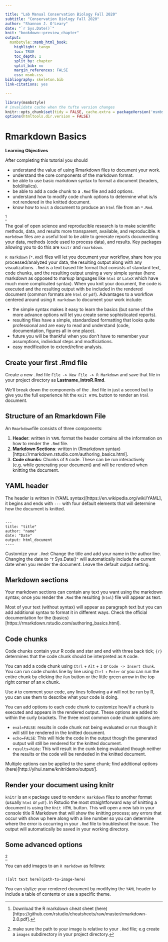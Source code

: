 ```yaml
---

title: "Lab Manual Conservation Biology Fall 2020"
subtitle: "Conservation Biology Fall 2020"
author: "Shannon J. O'Leary"
date: "`r Sys.Date()`"
knit: "bookdown::preview_chapter"
output:
  msmbstyle::msmb_html_book:
    highlight: tango
    toc: TRUE
    toc_depth: 1
    split_by: chapter
    split_bib: no
    margin_references: FALSE
    css: msmb.css
bibliography: skeleton.bib
link-citations: yes

---
```


```r

library(msmbstyle)
# invalidate cache when the tufte version changes
knitr::opts_chunk$set(tidy = FALSE, cache.extra = packageVersion('msmbstyle'))
options(htmltools.dir.version = FALSE)

```

# Rmarkdown Basics

**Learning Objectives**

After completing this tutorial you should

* understand the value of using Rmarkdown files to document your work.
* understand the core components of the markdown format.
* be able to use basic markdown syntax to format a document (headers, bold/italics).
* be able to add a code chunk to a `.Rmd` file and add options.
* understand how to modify code chunk options to determine what is/is not rendered in the knitted document.
* know how to `knit` a document to produce an `html` file from an `*.Rmd`.


^[Download the R markdown cheat sheet (here)[https://github.com/rstudio/cheatsheets/raw/master/rmarkdown-2.0.pdf].]

The goal of open science and reproducible research is to make scientific methods, data, and results more transparent, available, and reproducible. `R markdown` files are a useful tool to be able to generate reports documenting your data, methods (code used to process data), and results. Key packages allowing you to do this are `knitr` and `rmarkdown`.

`R markdown` (`*.Rmd`) files will let you document your workflow, share how you processed/analyzed your data, the resulting output along with any visualizations. `.Rmd` is a text based file format that consists of standard text, code chunks, and the resulting output unsing a very simple syntax (henc mark*down* as opposed to mark*up* languages like `html` or `LateX` which have much more complicated syntax). When you knit your document, the code is executed and the resulting output with be included in the rendered document (common formats are `html` or `pdf`). Advantages to a workflow centered around using `R markdown` to document your work include:

* the simple syntax makes it easy to learn the basics (but some of the more advance options will let you create some sophisticated reports).
* resulting files have a simple, standardized formatting that looks quite professional and are easy to read and understand (code, documentation, figures all in one place).
* future you will be thankful when you don't have to remember your assumptions, individual steps and modficiations.
* easy modification to extend/refine analysis.


## Create your first .Rmd file

Create a new `.Rmd` file `File -> New File -> R Markdown` and save that file in your project directory as **Lastname_IntroR.Rmd**.

We'll break down the components of the `.Rmd` file in just a second but to give you the full experience hit the `Knit HTML` button to render an `html` document.


## Structure of an Rmarkdown File

An `Rmarkdown`file consists of three components:

1. **Header**: written in `YAML` format the header contains all the information on how to render the `.Rmd` file.
2. **Markdown Sections**: written in (Rmarkdown syntax)[https://rmarkdown.rstudio.com/authoring_basics.html].
3. **Code chunks**: Chunks of `R` code. These can be run interactively (e.g. while generating your document) and will be rendered when knitting the document.


## YAML header

The header is written in (YAML syntax)[https://en.wikipedia.org/wiki/YAML], it begins and ends with `---` with four default elements that will determine how the document is knitted.

```

---
title: "title"
author: "name"
date: "Date"
output: html_document
----

```

Customize your `.Rmd`: Change the title and add your name in the author line. Changing the date to `"`r Sys.Date()`"` will automatically include the current date when you render the document. Leave the default output setting.


## Markdown sections

Your markdown sections can contain any text you want using the markdown syntax; once you render the `.Rmd` the resulting (`html`) file will appear as text.

Most of your text (without syntax) will appear as paragraph text but you can add additional syntax to format it in different ways. Check the official documentation for the (basics)[https://rmarkdown.rstudio.com/authoring_basics.html].


## Code chunks

Code chunks contain your R code and star and end with three back tick; `{r}` determines that the code chunk should be interpreted as `R` code.

You can add a code chunk using `Ctrl` + `Alt` + `I` or `Code -> Insert Chunk`. You can run code chunks line by line using `Ctrl` + `Enter` or you can run the entire chunk by clicking the `Run` button or the little green arrow in the top right corner of an `R` chunk.

Use `#` to comment your code, any lines following a `#` will not be run by R, you can use them to describe what your code is doing.

You can add options to each code chunk to customize how/if a chunk is executed and appears in the rendered output. These options are added to within the curly brackets. The three most common code chunk options are:

* `eval=FALSE`: results in code chunk not being evaluated or run though it will still be rendered in the knitted document.
* `echo=FALSE`: This will hide the code in the output though the generated output will still be rendered for the knitted document.
* `results=hide`: This will result in the cunk being evaluated though neither the results or the code will be rendeded in the knitted document.

Multiple options can be applied to the same chunk; find additional options (here)[http://yihui.name/knitr/demo/output/].


## Render your document using knitr

`knitr` is an `R` package used to render `R markdown` files to another format (usually `html` or `pdf`). In Rstudio the most straightforward way of knitting a document is using the `Knit HTML` button. This will open a new tab in your console title R Markdown that will show the knitting process; any errors that occur with show up here along with a line number so you can determine where the error is occurring in your `.Rmd` file to troubleshoot the issue. The output will automatically be saved in your working directory.


## Some advanced options

^[make sure the path to your image is relative to your `.Rmd` file; e.g create a `images` subdirectory in your project directory.]

You can add images to an `R markdown` as follows:

```

![alt text here](path-to-image-here)

```

You can stylize your rendered document by modifying the `YAML` header to include a table of contents or use a specific theme.
